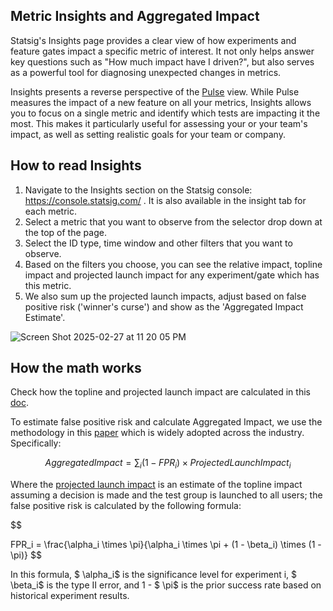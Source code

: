 ## Metric Insights and Aggregated Impact

Statsig's Insights page provides a clear view of how experiments and feature gates impact a specific metric of interest. It not only helps answer key questions such as "How much impact have I driven?", but also serves as a powerful tool for diagnosing unexpected changes in metrics.

Insights presents a reverse perspective of the [Pulse](/pulse/read-pulse) view. While Pulse measures the impact of a new feature on all your metrics, Insights allows you to focus on a single metric and identify which tests are impacting it the most. This makes it particularly useful for assessing your or your team's impact, as well as setting realistic goals for your team or company.

## How to read Insights

1. Navigate to the Insights section on the Statsig console: https://console.statsig.com/ . It is also available in the insight tab for each metric.
2. Select a metric that you want to observe from the selector drop down at the top of the page.
3. Select the ID type, time window and other filters that you want to observe.
4. Based on the filters you choose, you can see the relative impact, topline impact and projected launch impact for any experiment/gate which has this metric.
5. We also sum up the projected launch impacts, adjust based on false positive risk ('winner's curse') and show as the 'Aggregated Impact Estimate'.

<Frame>
<img alt="Screen Shot 2025-02-27 at 11 20 05 PM" src="https://github.com/user-attachments/assets/430563dc-4794-4d69-a314-36c76a6fcf74" />
</Frame>

## How the math works

Check how the topline and projected launch impact are calculated in this [doc](https://docs.statsig.com/stats-engine/topline-impact/#computing-projected-launch-impact).

To estimate false positive risk and calculate Aggregated Impact, we use the methodology in this [paper](https://dl.acm.org/doi/10.1145/3534678.3539160) which is widely adopted across the industry. Specifically:

$$
Aggregated Impact=\sum_{i}{(1 - FPR_i) \times Projected Launch Impact_i}
$$

Where the [projected launch impact](https://docs.statsig.com/stats-engine/topline-impact/) is an estimate of the topline impact assuming a decision is made and the test group is launched to all users; the false positive risk is calculated by the following formula:

$$

FPR_i = \frac{\alpha_i \times \pi}{\alpha_i \times \pi + (1 - \beta_i) \times (1 - \pi)}
$$

In this formula, $ \alpha_i$ is the significance level for experiment i, $ \beta_i$ is the type II error, and 1 - $ \pi$ is the prior success rate based on historical experiment results.

